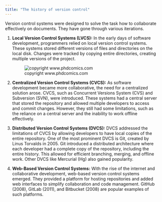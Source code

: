 ```yaml
---
title: "The history of version control"
---
```


Version control systems were designed to solve the task how to collaborate effectively on documents. They have gone through various iterations.

1.  **Local Version Control Systems (LVCS):** In the early days of software development, programmers relied on local version control systems. These systems stored different versions of files and directories on the local disk. Changes were tracked by copying entire directories, creating multiple versions of the project.

    ![copyright www.phdcomics.com](img/PhD-comic.png)

2.  **Centralized Version Control Systems (CVCS):** As software development became more collaborative, the need for a centralized solution arose. CVCS, such as Concurrent Versions System (CVS) and Subversion (SVN), were introduced. These systems had a central server that stored the repository and allowed multiple developers to access and commit changes. However, they still had some limitations, such as the reliance on a central server and the inability to work offline effectively.

3.  **Distributed Version Control Systems (DVCS):** DVCS addressed the limitations of CVCS by allowing developers to have local copies of the entire repository. One of the most prominent DVCS is Git, created by Linus Torvalds in 2005. Git introduced a distributed architecture where each developer had a complete copy of the repository, including the entire history. This allowed for efficient branching, merging, and offline work. Other DVCS like Mercurial (Hg) also gained popularity.

4.  **Web-Based Version Control Systems:** With the rise of the internet and collaborative development, web-based version control systems emerged. They provided a platform for hosting repositories and added web interfaces to simplify collaboration and code management. GitHub (2008), GitLab (2011), and Bitbucket (2008) are popular examples of such platforms.

    ## 
